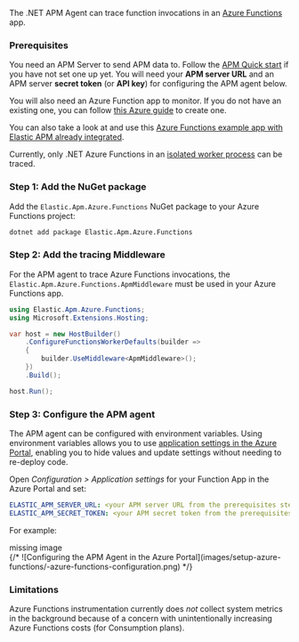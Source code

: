 


<div id="setup-azure-functions"></div>

The .NET APM Agent can trace function invocations in an [Azure Functions](https://learn.microsoft.com/en-us/azure/azure-functions) app.

### Prerequisites

You need an APM Server to send APM data to. Follow the
[APM Quick start](((apm-guide-ref))/apm-quick-start.html) if you have not set one up
yet. You will need your **APM server URL** and an APM server **secret token** (or
**API key**) for configuring the APM agent below.

You will also need an Azure Function app to monitor. If you do not have an
existing one, you can follow [this Azure guide](https://learn.microsoft.com/en-us/azure/azure-functions/create-first-function-cli-csharp)
to create one.

You can also take a look at and use this
[Azure Functions example app with Elastic APM already integrated](https://github.com/elastic/apm-agent-dotnet/tree/1.x/sample/Elastic.AzureFunctionApp.Isolated).

<DocCallOut title="Important" color="warning">

Currently, only .NET Azure Functions in an
[isolated worker process](https://learn.microsoft.com/en-us/azure/azure-functions/dotnet-isolated-process-guide)
can be traced.

</DocCallOut>

<div id="azure-functions-setup"></div>

### Step 1: Add the NuGet package

Add the `Elastic.Apm.Azure.Functions` NuGet package to your Azure Functions project:

```bash
dotnet add package Elastic.Apm.Azure.Functions
```

### Step 2: Add the tracing Middleware

For the APM agent to trace Azure Functions invocations, the `Elastic.Apm.Azure.Functions.ApmMiddleware`
must be used in your Azure Functions app.

```c#
using Elastic.Apm.Azure.Functions;
using Microsoft.Extensions.Hosting;

var host = new HostBuilder()
	.ConfigureFunctionsWorkerDefaults(builder =>
	{
		builder.UseMiddleware<ApmMiddleware>();
	})
	.Build();

host.Run();
```

### Step 3: Configure the APM agent

The APM agent can be configured with environment variables. Using environment variables
allows you to use [application settings in the Azure Portal](https://learn.microsoft.com/en-us/azure/azure-functions/functions-how-to-use-azure-function-app-settings?tabs=portal#settings), enabling you to hide values and update settings
without needing to re-deploy code.

Open _Configuration > Application settings_ for your Function App in the Azure Portal
and set:

```yaml
ELASTIC_APM_SERVER_URL: <your APM server URL from the prerequisites step>
ELASTIC_APM_SECRET_TOKEN: <your APM secret token from the prerequisites step>
```

For example:

<div style={{ backgroundColor: "#F1F4FA", width: "100%", height: "250px", textAlign: "center", paddingTop: "110px", marginBottom: "20px" }}><DocIcon type="image" title="missing image"/> missing image</div>
{/* ![Configuring the APM Agent in the Azure Portal](images/setup-azure-functions/-azure-functions-configuration.png) */}

<div id="azure-functions-limitations"></div>

### Limitations

Azure Functions instrumentation currently does _not_ collect system metrics in
the background because of a concern with unintentionally increasing Azure
Functions costs (for Consumption plans).
